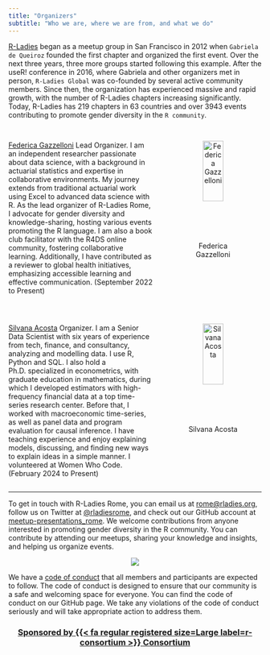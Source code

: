```yaml
---
title: "Organizers"
subtitle: "Who we are, where we are from, and what we do"
---
```


[R-Ladies](https://rladies.org/) began as a meetup group in San Francisco in 2012 when `Gabriela de Queiroz` founded the first chapter and organized the first event. Over the next three years, three more groups started following this example. After the useR! conference in 2016, where Gabriela and other organizers met in person, `R-Ladies Global` was co-founded by several active community members. Since then, the organization has experienced massive and rapid growth, with the number of R-Ladies chapters increasing significantly. Today, R-Ladies has 219 chapters in 63 countries and over 3943 events contributing to promote gender diversity in the `R community`.

## 

::: columns
::: {.column width="60%"}
[Federica Gazzelloni](https://federicagazzelloni.netlify.app/) Lead Organizer. I am an independent researcher passionate about data science, with a background in actuarial statistics and expertise in collaborative environments. My journey extends from traditional actuarial work using Excel to advanced data science with R. As the lead organizer of R-Ladies Rome, I advocate for gender diversity and knowledge-sharing, hosting various events promoting the R language. I am also a book club facilitator with the R4DS online community, fostering collaborative learning. Additionally, I have contributed as a reviewer to global health initiatives, emphasizing accessible learning and effective communication. (September 2022 to Present)
:::

::: {.column width="40%"}
<center>

![Federica Gazzelloni](organizers_picts/federicagazzelloni.png){width="60%"}

</center>
:::
:::

##

::: columns
::: {.column width="60%"}
[Silvana Acosta](https://www.linkedin.com/in/silacos/) Organizer. I am a Senior Data Scientist with six years of experience from tech, finance, and consultancy, analyzing and modelling data. I use R, Python and SQL. I also hold a Ph.D. specialized in econometrics, with graduate education in mathematics, during which I developed estimators with high-frequency financial data at a top time-series research center. Before that, I worked with macroeconomic time-series, as well as panel data and program evaluation for causal inference. I have teaching experience and enjoy explaining models, discussing, and finding new ways to explain ideas in a simple manner. I volunteered at Women Who Code.(February 2024 to Present)\n
:::

::: {.column width="40%"}
<center>

![Silvana Acosta](organizers_picts/silvanaacosta.png){width="60%"}

</center>
:::
:::

------------------------------------------------------------------------

To get in touch with R-Ladies Rome, you can email us at [rome\@rladies.org](mailto:rome@rladies.org){.email}, follow us on Twitter at [\@rladiesrome](https://twitter.com/RLadiesRome), and check out our GitHub account at [meetup-presentations_rome](https://www.meetup.com/rladies-rome/). We welcome contributions from anyone interested in promoting gender diversity in the R community. You can contribute by attending our meetups, sharing your knowledge and insights, and helping us organize events.

<center>![](organizers_picts/background.png)</center>


We have a [code of conduct](https://rladies.org/coc/) that all members and participants are expected to follow. The code of conduct is designed to ensure that our community is a safe and welcoming space for everyone. You can find the code of conduct on our GitHub page. We take any violations of the code of conduct seriously and will take appropriate action to address them.

<center>

### [Sponsored by {{< fa regular registered size=Large label=r-consortium >}} **Consortium**](https://www.r-consortium.org/)

</center>